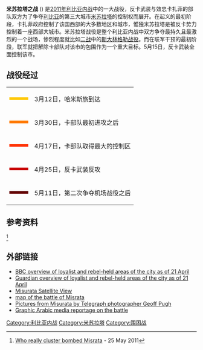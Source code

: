 {{Link style|time=2015-12-11T09:12:54+00:00}}
{{Infobox Military Conflict
|conflict= 米苏拉塔之战
|partof= [[2011年利比亚内战|2011年利比亚内战]]
|image=
|caption=
|date= 2011年2月18日 – 2011年5月15日
|place=[[利比亚|利比亚]]，[[米苏拉塔|米苏拉塔]]
|result= 反卡势力获得胜利
|combatant1= '''{{flagicon|Libya}} 反卡势力'''
*[[利比亚国民解放军|利比亚国民解放军]]
*外国军事顾问<ref>[http://english.aljazeera.net/video/middleeast/2011/05/2011529112514121504.html Libyan rebels continue their struggle]</ref>
----
'''{{flagicon|United Nations}}'''<ref>{{cite news|url=http://www.abc.net.au/news/stories/2011/03/18/3167294.htm|title=UN clears way for Libyan no-fly zone|date=18 Mar 2011|accessdate=2011-10-10|archive-date=2011-06-29|archive-url=https://web.archive.org/web/20110629025220/http://www.abc.net.au/news/stories/2011/03/18/3167294.htm|dead-url=no}}</ref>
*{{flagicon|NATO}}军事干预、打击卡部队<ref>{{cite news| url=http://www.dawn.com/2011/03/25/nato-to-enforce-no-fly-zone-over-libya.html| title=Nato takes control of enforcing Libya no-fly zone| accessdate=26 March 2011| date=25 March 2011| archive-date=2011-03-26| archive-url=https://web.archive.org/web/20110326225743/http://www.dawn.com/2011/03/25/nato-to-enforce-no-fly-zone-over-libya.html| dead-url=no}}</ref>
*{{flagicon|France}}
*{{flagicon|United Kingdom}}
*{{flagicon|United States}}
|combatant2={{flagicon|Libya|1977}}'''卡扎菲势力'''
*军队
*他国雇佣军
|commander1={{flagicon|Libya}} Ibrahim Bet-Almal<ref>{{cite web|url=http://newsinfo.inquirer.net/breakingnews/world/view/20110504-334468/Libya-rebel-city-tense-as-Gadhafi-ultimatum-expires|title=Libya rebel city tense as Gadhafi ultimatum expires|date=3 May 2011|accessdate=3 May 2011|archive-date=2011-05-03|archive-url=https://web.archive.org/web/20110503215944/http://newsinfo.inquirer.net/breakingnews/world/view/20110504-334468/Libya-rebel-city-tense-as-Gadhafi-ultimatum-expires|dead-url=no}}</ref><br>{{flagicon|Libya}} Nuri Abdullah Abdullati<ref>{{cite web|url=http://newsinfo.inquirer.net/breakingnews/world/view/20110420-332160/Misrata-rebels-officially-plead-for-Western-troops|title=Misrata rebels officially plead for Western troops|date=19 April 2011|accessdate=19 April 2011|archive-date=2011-04-26|archive-url=https://web.archive.org/web/20110426064216/http://newsinfo.inquirer.net/breakingnews/world/view/20110420-332160/Misrata-rebels-officially-plead-for-Western-troops|dead-url=no}}</ref><br>{{flagicon|Libya}} Salah Badi<ref>{{cite news|url=http://www.telegraph.co.uk/news/worldnews/africaandindianocean/libya/8508488/Libya-rebels-celebrate-seizing-Misurata-airport.html|title=Libya: rebels celebrate seizing Misurata airport|date=11 May 2011|accessdate=11 May 2011|location=London|work=The Daily Telegraph}}</ref><br>{{flagicon|Libya}} Ali Attalah Obeidi{{KIA}}<ref>{{Cite web |url=http://www.euronews.net/2011/04/06/claims-general-quits-libyan-air-force-over-orders-to-kill/ |title=存档副本 |accessdate=2011-10-10 |archive-date=2011-04-14 |archive-url=https://web.archive.org/web/20110414160835/http://www.euronews.net/2011/04/06/claims-general-quits-libyan-air-force-over-orders-to-kill/ |dead-url=no }}</ref>
|commander2={{flagicon|Libya|1977}}[[哈米斯·卡扎菲|哈米斯·卡扎菲]] (自3月12日开始)<br>Abdul Nabih Zayid<ref>[http://www.guardian.co.uk/world/2011/jul/21/libya-middleeast Libyan rebels in Zlitan capture key government commander]</ref><br>Albarrani Shkal<ref>{{cite news|url=http://www.guardian.co.uk/world/2011/aug/29/misrata-rebels-defy-libya-regime|agency=The Guardian|date=29 August 2011|accessdate=29 August 2011|title=Misrata rebels defy Libya's new regime|first=Chris|last=Stephen|location=London}}</ref>
|strength1= 3,000-5,000<ref>{{cite web|url=http://en.news.maktoob.com/20090000695456/Kadhafi_forces_pound_Ajdabiya_and_Misrata/Article.htm|title=Snipers, cluster bombs panic Libya's Misrata|date=18 April 2011|accessdate=18 April 2011|deadurl=yes|archiveurl=https://web.archive.org/web/20110421042823/http://en.news.maktoob.com/20090000695456/Kadhafi_forces_pound_Ajdabiya_and_Misrata/Article.htm|archivedate=2011年4月21日}}</ref>
|strength2= Hamza 旅 (最初)<small><ref>{{cite web|url=http://english.aljazeera.net/news/africa/2011/02/2011225133345917205.html|title=Libyan forces shoot protesters|publisher=[[Al_Jazeera|Al Jazeera]]|date=25 Feb 2011|accessdate=25 Feb 2011|archive-date=2011-03-05|archive-url=https://web.archive.org/web/20110305163549/http://english.aljazeera.net/news/africa/2011/02/2011225133345917205.html|dead-url=no}}</ref></small><br>[[哈米斯旅|哈米斯旅]] (自3月12日开始)
|casualties1= 813<small><ref name="trust.org">{{cite news|url=http://www.trust.org/alertnet/news/feature-wounded-children-show-ferocity-of-misratas-war/|title=Wounded children show ferocity of Misrata's war|date=18 July 2011|accessdate=30 July 2011|deadurl=yes|archiveurl=https://web.archive.org/web/20110727025530/http://www.trust.org/alertnet/news/feature-wounded-children-show-ferocity-of-misratas-war/|archivedate=2011年7月27日}}</ref></small>-1,083<small><ref>[http://www.nytimes.com/2011/09/17/world/africa/skirmishes-flare-around-qaddafi-strongholds.html?pagewanted=2&_r=1 Libya Counts More Martyrs Than Bodies]</ref></small> 死亡*<br>781<small><ref name="trust.org"/></small>-900<small><ref>{{cite news|url=http://news.bbc.co.uk/2/hi/programmes/from_our_own_correspondent/9562064.stm|title=
Libya's rebel-held Misrata numbed by loss and trauma|date=13 August 2011|accessdate=13 August 2011|work=BBC News}}</ref></small> 失踪或被俘**<br>4,000 受伤<small><ref>{{cite web|url=http://northafrica.humanitarianresponse.info/Portals/0/Reports/Misratah%20Factsheet%20-3%20May%202011.pdf|title=United Nations Office for the Coordination of  Humanitarian Affairs - OCH|accessdate=10 May 2011|deadurl=yes|archiveurl=https://web.archive.org/web/20110823095804/http://northafrica.humanitarianresponse.info/Portals/0/Reports/Misratah%20Factsheet%20-3%20May%202011.pdf|archivedate=2011年8月23日}}</ref></small><br>至少一辆坦克被毁<small><ref>{{cite web|url=http://www.youtube.com/watch?v=S2lXxbceUw8 |title=Dramatic video of fighting aftermath in Libyan airport|accessdate=9 April 2011}}</ref></small>
|casualties2= 358<ref name="nytimes.com">[http://www.nytimes.com/2011/05/18/world/africa/18cemetery.html?_r=1 Libyan City Buries Its Attackers Respectfully]</ref>-545<ref name="aljazeera.net">{{Cite web |url=http://blogs.aljazeera.net/liveblog/libya-jun-5-2011-1953-0 |title=Al Jazeera Live Blog |accessdate=2011-10-10 |archive-date=2012-07-07 |archive-url=https://archive.is/20120707082802/http://blogs.aljazeera.net/liveblog/libya-jun-5-2011-1953-0 |dead-url=no }}</ref> 死亡<br>150<ref>[http://www.sun-sentinel.com/news/nationworld/sns-ap-ml-libya-pows,0,6257434.story?track=rss Libyan rebels hand out rules on POW treatment; some 300 in custody, including 10 foreigners]{{dead link|date=2018年1月 |bot=InternetArchiveBot |fix-attempted=yes }}</ref>-230<ref name="nytimes.com"/> 被俘<br>20 [[T-72主戰坦克|T-72主戰坦克]]， 4 辆[[T-54/55系列主战坦克|T-54/55系列主战坦克]]， 2 辆[[坦克|BMPs]], 1 [[:en:ZSU-23-4|Shilka]], 3 辆[[装甲运兵车|装甲运兵车]]，和 1 辆[[:en:Military_engineering_vehicle#T-72|军用技术装甲车IMR-2]] 被毁，一架直升机被击落。
----
32-44 坦克遭到损坏，1 辆[[ZSU-23-4|Shilka]], 1 个移动 [[多管火箭炮|多管火箭炮]], 6 架[[Soko_G-2_Galeb|Soko G-2 Galeb]]军机, 2 架[[Mi-24雌鹿直升機|Mi-24雌鹿直升機]]，和 1 艘[[巡邏艇|巡邏艇]]受损，1 艘海岸护卫舰和 1 艘巡邏艇被北约破坏 (北约方面宣称)<ref name="MDF-8">{{cite news|title=Libye : point de situation opération Harmattan n°8 |url=http://www.defense.gouv.fr/operations/actualites/libye-point-de-situation-operation-harmattan-n-8|publisher=[[Minister_of_Defence_(France)|Ministère de la Défense et des anciens combattants]]|date=26 March 2011}}</ref><ref>{{cite news|url=http://www.bbc.co.uk/news/world-africa-12850975|title=Libya: France jet destroys pro-Gaddafi plane|work=[[BBC|BBC]]|date=24 March 2011|accessdate=25 March 2011|archive-date=2011-03-26|archive-url=https://web.archive.org/web/20110326085302/http://www.bbc.co.uk/news/world-africa-12850975|dead-url=no}}</ref><ref>{{cite news|url=http://uk.reuters.com/article/2011/03/29/uk-libya-misrata-ships-idUKTRE72S1UJ20110329|title=U.S. military attack three Libyan ships in Misrata
|date=29 March 2011 |accessdate=29 March 2011|work=Reuters}}</ref><ref>{{cite web|url=http://www.newser.com/article/d9mmotio0/fighting-rages-in-western-libyan-city-of-misrata-nato-expresses-frustration-on-targets.html|title=Fighting rages in western Libyan city of Misrata; NATO expresses frustration on targets|accessdate=19 April 2011}}{{dead link|date=2018年1月 |bot=InternetArchiveBot |fix-attempted=yes }}</ref><ref>{{cite news|url=http://abcnews.go.com/International/pentagon-confirms-predator-drone-strike-libya/story?id=13442570|title=Pentagon Confirms First Predator Drone Strike in Libya|date=23 April 2011|accessdate=23 April 2011|archive-date=2011-05-11|archive-url=https://web.archive.org/web/20110511110837/http://abcnews.go.com/International/pentagon-confirms-predator-drone-strike-libya/story?id=13442570|dead-url=no}}</ref>
|notes='''*'''反卡方面的死亡数据包括反卡士兵和平民，358是反卡方面证实的<ref>280 (2月18日-4月20日),[http://m.irishtimes.com/newspaper/breaking/2011/0421/breaking32.html?via=news] {{Wayback|url=http://m.irishtimes.com/newspaper/breaking/2011/0421/breaking32.html?via=news |date=20110820095537 }} 9 (21 April),[http://www.reuters.com/article/2011/04/21/us-libya-idUSTRE7270JP20110421] {{Wayback|url=http://www.reuters.com/article/2011/04/21/us-libya-idUSTRE7270JP20110421 |date=20110422013657 }} 25 (23 April),[http://www.cnn.com/2011/WORLD/africa/04/25/libya.war/index.html?hpt=T2] 12 (27 April),[http://www.nytimes.com/2011/04/28/world/africa/28libya.html] 7 killed (28 April),[http://af.reuters.com/article/topNews/idAFJOE73R07R20110428] {{Wayback|url=http://af.reuters.com/article/topNews/idAFJOE73R07R20110428 |date=20141014200930 }} 10 killed (29 April),[http://news.bostonherald.com/news/international/africa/view.bg?articleid=1334269&format=&page=2&listingType=intafri]{{dead link|date=2018年1月 |bot=InternetArchiveBot |fix-attempted=yes }} 5 killed (30 April),[http://www.kansascity.com/2011/04/30/2838568/nato-powers-reject-gadhafis-truce.html] 2 killed (1 May),[http://www.guardian.co.uk/world/2011/may/02/libya-rebels-gaddafi-bombard-misrata] 1 killed (3 May),[http://www.startribune.com/world/121150499.html?page=all&prepage=2&c=y] 5 killed (9–11 May),[http://www.google.com/hostednews/ap/article/ALeqM5iIekiimODF8m-k309EiRu5X1ouHQ?docId=3f668304014a41b0ab73737baac12a94] 1 killed (13 May),[http://www.boston.com/bigpicture/2011/05/libya_rebellion_continues.html] 1 killed (14 May),[http://uk.reuters.com/article/2011/05/14/uk-libya-idUKLDE71Q0MP20110514] total of 358 reported killed</ref> 和 707个平民,<ref>[http://www.cnn.com/2011/WORLD/africa/06/11/libya.war/index.html?section=cnn_latest Rebel: Government forces, rebels clash in the Libyan city of Zawiya]</ref> 其中有11个是外来移民,<ref>5 Egyptian,[http://www.guardian.co.uk/world/2011/apr/16/libya-muammar-gaddafi] 1 Niger {{cite web |url=http://www.trust.org/alertnet/news/gaddafi-forces-try-to-cut-off-misrata-from-port |title=存档副本 |accessdate=2011-04-26 |deadurl=yes |archiveurl=https://web.archive.org/web/20120406115931/http://www.trust.org/alertnet/news/gaddafi-forces-try-to-cut-off-misrata-from-port |archivedate=2012-04-06 }} and 5 Niger/Ghanian {{cite web |url=http://www.commondreams.org/headline/2011/05/04-8 |title=存档副本 |accessdate=2011年5月4日 |deadurl=yes |archiveurl=https://web.archive.org/web/20110505221956/http://www.commondreams.org/headline/2011/05/04-8 |archivedate=2011年5月5日 |df= }}[http://www.guardian.co.uk/world/2011/may/04/gaddafi-targets-relief-ship-misrata-libya]</ref> 2 名记者 (1 名美国籍，一名美英双重国籍)<ref>{{Cite news|url=http://www.myfoxny.com/dpp/news/2-us-journalists-killed-in-libya-20110420-ncx|title=2 US Journalists Killed In Libya|date=20 April 2011|accessdate=20 April}}</ref> 和 1 名乌克兰医生<br>**失踪与被俘者中，8月中旬在Tawargha发现150个平民死于大屠杀中<ref name="TVNZ_4355178">{{cite web |url=http://tvnz.co.nz/world-news/rebels-circle-in-pivotal-zawiyah-oil-refinery-4355178 |title=Rebels circle in on pivotal Zawiyah oil refinery |date=18 August 2011 |work=[[Television_New_Zealand|Television New Zealand]] |accessdate=17 September 2011}}</ref> 10月上旬发现5人的坟墓位于米苏拉塔附近<ref>[http://www.guardian.co.uk/world/2011/oct/05/libya-mass-grave-misrata Libya mass grave discovered near Misrata]</ref>
}}
{{Campaignbox 利比亞內戰 (2011年)}}

'''米苏拉塔之战''' ({{lang-ar|معركة مصراتة}}) 是[[2011年利比亚内战|2011年利比亚内战]]中的一大战役，反卡武装与效忠卡扎菲的部队双方为了争夺[[利比亚|利比亚]]的第三大城市[[米苏拉塔|米苏拉塔]]的控制权而展开。在起义的最初阶段，卡扎菲政府控制了该国西部的大多数地区和城市，惟独米苏拉塔是被反卡势力控制着一座西部大城市。米苏拉塔战役是整个利比亚内战中双方争夺最持久且最激烈的一个战场，惨烈程度就比如[[二战|二战]]中的[[斯大林格勒战役|斯大林格勒战役]]。而在联军干预的最初阶段，联军就把解除卡部队对该市的包围作为一个重大目标。5月15日，反卡武装全面控制该市。

==战役经过==
{{wide image|Battle of Misrata.svg|700px|米苏拉塔前线战局进程变化图 (2月18日 - 5月15日)}}
{|
| <hr style="height:7px;width:50px;background-color:#ffc800" /> || 3月12日，哈米斯旅到达 
|-
| <hr style="height:7px;width:50px;background-color:#ff7d00" /> || 3月30日，卡部队最初进攻之后
|-
| <hr style="height:7px;width:50px;background-color:#ff3200" /> || 4月17日，卡部队取得最大的控制区
|-
| <hr style="height:7px;width:50px;background-color:#c80000" /> || 4月25日，反卡武装反攻
|-
| <hr style="height:7px;width:50px;background-color:#640000" /> || 5月11日，第二次争夺机场战役之后
|}

==参考资料==
<ref>[http://humanrightsinvestigations.org/2011/05/25/the-cluster-bombing-of-misrata-the-case-against-the-usa/ Who really cluster bombed Misrata] - 25 May 2011</ref>
{{Reflist}}

==外部链接==
* [http://www.misuratatelecom.net BBC overview of loyalist and rebel-held areas of the city as of 21 April]
* [http://www.guardian.co.uk/world/interactive/2011/apr/21/libya-tunisia Guardian overview of loyalist and rebel-held areas of the city as of 21 April]
* [http://euformisurata.wordpress.com/2011/04/04/misurata-satellite-view/ Misurata Satellite View]
* [http://blogs.aljazeera.net/sites/default/files/imagecache/FeaturedImagePost/images/misuratamap_feb17group.jpg map of the battle of Misrata]
* [http://www.misuratatelecom.net Pictures from Misurata by Telegraph photographer Geoff Pugh]
* [http://www.youtube.com/watch?v=CHCcnOxr3LU Graphic Arabic media reportage on the battle]

{{coord|32|22|39.12|N|15|5|31.26|E|display=title}}

{{DEFAULTSORT:Misrata}}
[[Category:利比亚内战|Category:利比亚内战]]
[[Category:米苏拉塔|Category:米苏拉塔]]
[[Category:围困战|Category:围困战]]